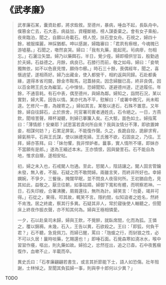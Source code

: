 # 《武孝廉》

> 武孝廉石某，囊資赴都，將求銓敘。至德州，暴病，唾血不起，長臥舟中。僕篡金亡去，石大恚，病益加，資糧斷絕，榜人謀委棄之。會有女子乘船，夜來臨泊，聞之，自願以舟載石。榜人悅，扶石登女舟。石視之，婦四十餘，被服燦麗，神採猶都。呻以感謝，婦臨審曰：「君夙有瘵根，今魂魄已游墟墓。」石聞之，噭然哀哭。婦曰：「我有丸藥，能起死。茍病瘳，勿相忘。」石灑泣矢盟。婦乃以藥餌石，半日，覺少痊。婦即榻供甘旨，殷勤過於夫婦。石益德之。月餘，病良已。石膝行而前，敬之如母。婦曰：「妾煢獨無依，如不以色衰見憎，願侍巾櫛。」時石三十餘，喪偶經年，聞之，喜愜過望，遂相燕好。婦乃出藏金，使入都營干，相約返與同歸。石赴都夤緣，選得本省司閫，餘金市鞍馬，冠蓋赫奕。因念婦臘已高，終非良偶，因以百金聘王氏女為繼室。心中悚怯，恐婦聞知，遂避德州道，迂途履任。年餘，不通音耗。有石中表，偶至德州，與婦為鄰。婦知之，詣問石況，某以實對，婦大罵，因告以情。某亦代為不平，慰解曰：「或署中務冗，尚未暇遑。乞修尺一書，為嫂寄之。」婦如其言。某敬以達石，石殊不置意。又年餘，婦自往歸石，止於旅舍，托官署司賓者通姓氏，石令絕之。一日，方燕飲，聞喧詈聲，釋杯凝聽，則婦已搴簾入矣。石大駭，面色如土。婦指罵曰：「薄情郎！安樂耶？試思富若貴何所自來？我與汝情分不薄，即欲置婢妾，相謀何妨？」石累足屏氣，不能復作聲。久之，長跪自投，詭辭求宥，婦氣稍平。石與王氏謀，使以妹禮見婦。王氏雅不欲，石固哀之，乃往。王拜，婦亦答拜。曰：「妹勿懼，我非悍妒者。曩事，實人情所不堪，即妹亦不當願有是郎。」遂為王緬述本末。王亦憤恨，因與變詈石。石不能自為地，惟求自贖，遂相安帖。
>
> 初，婦之未入也，石戒閽人勿通。至此，怒閽人，陰詰讓之。閽人固言管鑰未發，無入者，不服。石疑之而不敢問婦。兩雖言笑，而終非所好也。幸婦嫻婉，不爭夕。三餐後，掩闥早眠，並不問良人夜宿何所。王初猶自危，見其如此，益敬之。厭旦往朝，如事姑嫜。婦御下寬和有體，而明察若神。一日，石失印綬，合署沸騰，屑屑還往，無所為計。婦笑言：「勿憂，竭井可得。」石從之，果得。叩其故，輒笑不言。隱約間，似知盜者之姓名，然終不肯洩。居之終歲，察其行多異。石疑其非人，常於寢後使人輶聽之，但聞床上終夜作振衣聲，亦不知其何為。婦與王極相憐愛。
>
> 一夕，石以赴臬司未歸，婦與王飲，不覺醉，就臥席間，化而為狐。王憐之，覆以錦褥。未幾，石入，王告以異，石欲殺之。王曰：「即狐，何負干君？」石不聽，急覓佩刀。而婦已醒，罵曰：「虺蝮之行，而豺狼之性，必不可以久居！曩時啖藥，乞賜還也！」即唾石面。石覺森寒如澆冰水，喉中習習作癢，嘔出，則丸藥如故。婦拾之，忿然徑出，追之已杳。石中夜舊癥復作，血嗽不止，半載而卒。
>
> 異史氏曰：「石孝廉翩翩若書生，或言其折節能下士，語人如恐傷。壯年殂謝，士林悼之。至聞其負狐婦一事，則與李十郎何以少異？」

TODO
